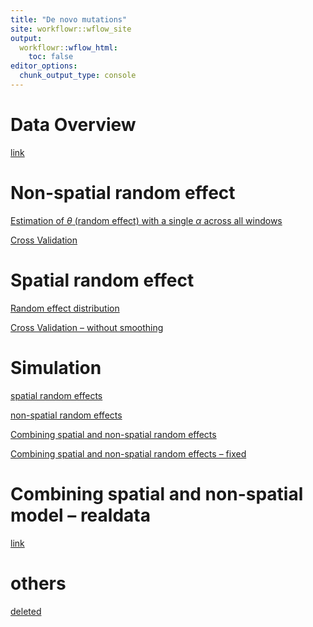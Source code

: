 ```yaml
---
title: "De novo mutations"
site: workflowr::wflow_site
output:
  workflowr::wflow_html:
    toc: false
editor_options:
  chunk_output_type: console
---
```


# Data Overview

[link](https://xsun1229.github.io/mutation_rate/denovo_data_overview.html)

# Non-spatial random effect

[Estimation of $\theta$ (random effect) with a single $\alpha$ across all windows](https://xsun1229.github.io/mutation_rate/denovo_nonspatial_estimation.html)

[Cross Validation](https://xsun1229.github.io/mutation_rate/denovo_nonspatial_crossvalidation.html)

# Spatial random effect 

[Random effect distribution](https://xsun1229.github.io/mutation_rate/denovo_spatial_randeff.html)

[Cross Validation -- without smoothing](https://xsun1229.github.io/mutation_rate/denovo_spatial_crossvalidation_wosmothing.html)


# Simulation 

[spatial random effects](https://xsun1229.github.io/mutation_rate/denovo_simulation_spatial_smashgen.html)

[non-spatial random effects](https://xsun1229.github.io/mutation_rate/denovo_simulation_nonspatial_gamma_new.html)

[Combining spatial and non-spatial random effects](https://xsun1229.github.io/mutation_rate/denovo_simulation_snons.html)

[Combining spatial and non-spatial random effects -- fixed](https://xsun1229.github.io/mutation_rate/denovo_simulation_snons_fixed.html)

# Combining spatial and non-spatial model -- realdata

[link](https://xsun1229.github.io/mutation_rate/denovo_realdata_snons.html)


# others

[deleted](https://xsun1229.github.io/mutation_rate/denovo_delete.html)